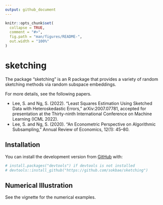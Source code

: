 ```yaml
---
output: github_document
---
```


<!-- README.md is generated from README.Rmd. Please edit that file -->

```r
knitr::opts_chunk$set(
  collapse = TRUE,
  comment = "#>",
  fig.path = "man/figures/README-",
  out.width = "100%"
)
```

# sketching

<!-- badges: start -->
<!-- badges: end -->

The package "sketching" is an R package that provides a variety of random sketching methods via random subspace embeddings.  

For more details, see the following papers.

* Lee, S. and Ng, S. (2022). "Least Squares Estimation Using Sketched Data with Heteroskedastic Errors," arXiv:2007.07781, accepted for presentation at the Thirty-ninth International Conference on Machine Learning (ICML 2022).
* Lee, S. and Ng, S. (2020). "An Econometric Perspective on Algorithmic Subsampling," Annual Review of Economics, 12(1): 45–80.
  
## Installation

You can install the development version from [GitHub](https://github.com/) with:

``` r
# install.packages("devtools") if devtools is not installed
# devtools::install_github("https://github.com/sokbae/sketching")
```

## Numerical Illustration

See the vignette for the numerical examples. 
